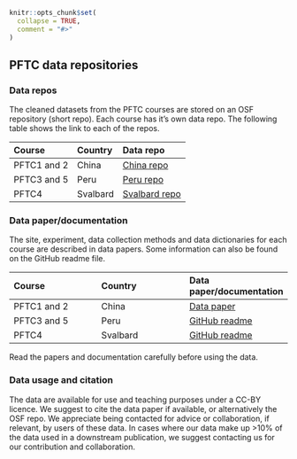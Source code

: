 ```r
knitr::opts_chunk$set(
  collapse = TRUE,
  comment = "#>"
)

```


## PFTC data repositories

### Data repos

The cleaned datasets from the PFTC courses are stored on an OSF repository (short repo).
Each course has it's own data repo.
The following table shows the link to each of the repos.

| Course  | Country  | Data repo  |
|:---|:---|:---|
| PFTC1 and 2  | China  | [China repo](https://osf.io/f3knq/) |
| PFTC3 and 5  | Peru  | [Peru repo](https://osf.io/gs8u6/) |
| PFTC4  | Svalbard  | [Svalbard repo](https://osf.io/smbqh/) |


### Data paper/documentation

The site, experiment, data collection methods and data dictionaries for each course are described in data papers.
Some information can also be found on the GitHub readme file.

| Course  | Country  | Data paper/documentation  |
|:---|:---|:---|
| PFTC1 and 2  | China  | [Data paper](https://www.nature.com/articles/s41597-020-0529-0) |
| PFTC3 and 5  | Peru  | [GitHub readme](https://github.com/Plant-Functional-Trait-Course/pftc3_punaproject_pftc5) |
| PFTC4  | Svalbard  | [GitHub readme](https://github.com/Plant-Functional-Trait-Course/PFTC_4_Svalbard) |

Read the papers and documentation carefully before using the data.


### Data usage and citation

The data are available for use and teaching purposes under a CC-BY licence.
We suggest to cite the data paper if available, or alternatively the OSF repo.
We appreciate being contacted for advice or collaboration, if relevant, by users of these data.
In cases where our data make up >10% of the data used in a downstream publication, we suggest contacting us for our contribution and collaboration. 
